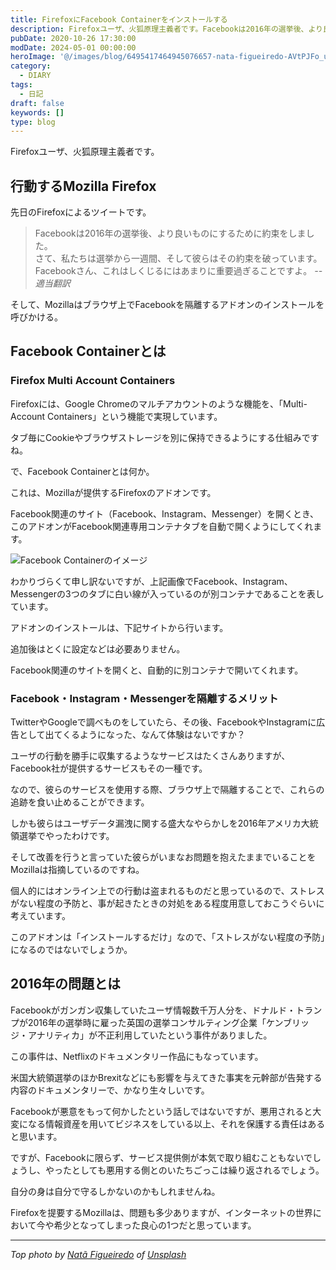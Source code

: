 ```yaml
---
title: FirefoxにFacebook Containerをインストールする
description: Firefoxユーザ、火狐原理主義者です。Facebookは2016年の選挙後、より良いものにするために約束をしました。さて、私たちは選挙から一週間、そして彼らはその約束を破っています。Facebookさん、これはしくじるにはあまりに重要過ぎることですよ。そして、Mozillaはブラウザ上でFacebookを隔離する
pubDate: 2020-10-26 17:30:00
modDate: 2024-05-01 00:00:00
heroImage: '@/images/blog/6495417464945076657-nata-figueiredo-AVtPJFo_uZk-unsplash.webp'
category:
  - DIARY
tags:
  - 日記
draft: false
keywords: []
type: blog
---
```



Firefoxユーザ、火狐原理主義者です。

## 行動するMozilla Firefox

先日のFirefoxによるツイートです。

<Tweet id='https://twitter.com/firefox/status/1319806150615838724' />

> Facebookは2016年の選挙後、より良いものにするために約束をしました。<br />
> さて、私たちは選挙から一週間、そして彼らはその約束を破っています。Facebookさん、これはしくじるにはあまりに重要過ぎることですよ。 <cite>--適当翻訳</cite>

そして、Mozillaはブラウザ上でFacebookを隔離するアドオンのインストールを呼びかける。

## Facebook Containerとは

### Firefox Multi Account Containers

Firefoxには、Google Chromeのマルチアカウントのような機能を、「Multi-Account Containers」という機能で実現しています。

タブ毎にCookieやブラウザストレージを別に保持できるようにする仕組みですね。

<BlogCard
  title='Multi-Account Containers | Firefox ヘルプ'
  description='Firefox Multi-Account Containers を使用すると、オンライン生活の一部を、プライバシーが保護されたタブに色分けしておくことができます。Cookie はコンテナーごとに分けられているため、複数の ID やアカウントを持つウェブサイトを同時に使用することができます。また、Mozilla VPN の統合 により、追加のプライバシー保護機能が利用できます。'
  url='https://support.mozilla.org/ja/kb/containers'
  domain='support.mozilla.org'
/>

で、Facebook Containerとは何か。

これは、Mozillaが提供するFirefoxのアドオンです。

Facebook関連のサイト（Facebook、Instagram、Messenger）を開くとき、このアドオンがFacebook関連専用コンテナタブを自動で開くようにしてくれます。

![Facebook Containerのイメージ](@/images/blog/6495417464945076657-facebook_container.webp 'Facebook Container')

わかりづらくて申し訳ないですが、上記画像でFacebook、Instagram、Messengerの3つのタブに白い線が入っているのが別コンテナであることを表しています。

アドオンのインストールは、下記サイトから行います。

<BlogCard
  title='Facebook Container – 🦊 Firefox (ja) 向け拡張機能を入手'
  description='Firefox 向け Facebook Container をダウンロード。Prevent Facebook from tracking you around the web. The Facebook Container extension for Firefox helps you take control and isolate your web activity from Facebook.'
  url='https://addons.mozilla.org/ja/firefox/addon/facebook-container/?src=external-www.mozilla.org-facebookcontainer&utm_source=www.mozilla.org-facebookcontainer&utm_medium=referral'
  domain='addons.mozilla.org'
/>

追加後はとくに設定などは必要ありません。

Facebook関連のサイトを開くと、自動的に別コンテナで開いてくれます。

### Facebook・Instagram・Messengerを隔離するメリット

TwitterやGoogleで調べものをしていたら、その後、FacebookやInstagramに広告として出てくるようになった、なんて体験はないですか？

ユーザの行動を勝手に収集するようなサービスはたくさんありますが、Facebook社が提供するサービスもその一種です。

なので、彼らのサービスを使用する際、ブラウザ上で隔離することで、これらの追跡を食い止めることができます。

しかも彼らはユーザデータ漏洩に関する盛大なやらかしを2016年アメリカ大統領選挙でやったわけです。

そして改善を行うと言っていた彼らがいまなお問題を抱えたままでいることをMozillaは指摘しているのですね。

個人的にはオンライン上での行動は盗まれるものだと思っているので、ストレスがない程度の予防と、事が起きたときの対処をある程度用意しておこうぐらいに考えています。

このアドオンは「インストールするだけ」なので、「ストレスがない程度の予防」になるのではないでしょうか。

## 2016年の問題とは

Facebookがガンガン収集していたユーザ情報数千万人分を、ドナルド・トランプが2016年の選挙時に雇った英国の選挙コンサルティング企業「ケンブリッジ・アナリティカ」が不正利用していたという事件がありました。

<BlogCard
  title='時価総額4兆円が飛んだ、フェイスブック「選挙スキャンダル」 | Forbes JAPAN 公式サイト（フォーブス ジャパン）'
  description='2016年の米大統領選挙で、トランプ陣営が雇った調査企業「ケンブリッジ・アナリティカ」が、5000万名のフェイスブックユーザーの個人情報を不正収集していたとの報道が流れた。この報せを受け、3月19日午後1時（米東部標準時）時点で、フェイスブ...'
  url='https://forbesjapan.com/articles/detail/20245'
  domain='forbesjapan.com'
/>

この事件は、Netflixのドキュメンタリー作品にもなっています。

米国大統領選挙のほかBrexitなどにも影響を与えてきた事実を元幹部が告発する内容のドキュメンタリーで、かなり生々しいです。

<BlogCard
  title='グレート・ハック: SNS史上最悪のスキャンダル - Netflix'
  description='2016年の米国大統領選挙をきっかけに明らかになったSNSの闇。その象徴ともいうべきデータ会社ケンブリッジ・アナリティカと一連の事件に関与した人々を追う。'
  url='https://www.netflix.com/title/80117542'
  domain='www.netflix.com'
/>

Facebookが悪意をもって何かしたという話しではないですが、悪用されると大変になる情報資産を用いてビジネスをしている以上、それを保護する責任はあると思います。

ですが、Facebookに限らず、サービス提供側が本気で取り組むこともないでしょうし、やったとしても悪用する側とのいたちごっこは繰り返されるでしょう。

自分の身は自分で守るしかないのかもしれませんね。

Firefoxを提要するMozillaは、問題も多少ありますが、インターネットの世界において今や希少となってしまった良心の1つだと思っています。

<hr />

_Top photo by [Natã Figueiredo](https://unsplash.com/@nataconect?utm_source=unsplash&utm_medium=referral&utm_content=creditCopyText) of [Unsplash](https://unsplash.com/s/photos/firefox?utm_source=unsplash&utm_medium=referral&utm_content=creditCopyText)_
